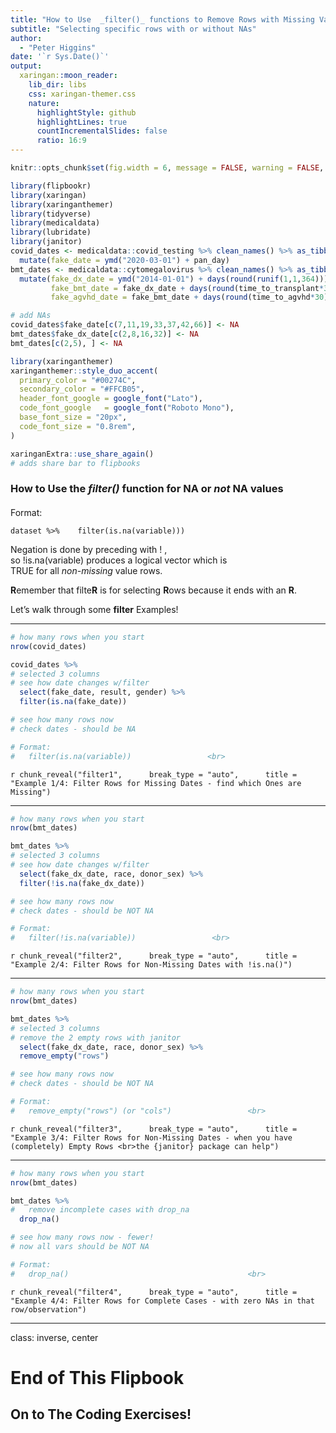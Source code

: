 ```yaml
---
title: "How to Use  _filter()_ functions to Remove Rows with Missing Values"
subtitle: "Selecting specific rows with or without NAs"  
author: 
  - "Peter Higgins"
date: '`r Sys.Date()`'
output:
  xaringan::moon_reader:
    lib_dir: libs
    css: xaringan-themer.css
    nature:
      highlightStyle: github
      highlightLines: true
      countIncrementalSlides: false
      ratio: 16:9
---
```


```r
knitr::opts_chunk$set(fig.width = 6, message = FALSE, warning = FALSE, comment = "", cache = FALSE, fig.retina = 3)

library(flipbookr)
library(xaringan)
library(xaringanthemer)
library(tidyverse)
library(medicaldata)
library(lubridate)
library(janitor)
covid_dates <- medicaldata::covid_testing %>% clean_names() %>% as_tibble() %>% 
  mutate(fake_date = ymd("2020-03-01") + pan_day)
bmt_dates <- medicaldata::cytomegalovirus %>% clean_names() %>% as_tibble() %>% 
  mutate(fake_dx_date = ymd("2014-01-01") + days(round(runif(1,1,364))),
         fake_bmt_date = fake_dx_date + days(round(time_to_transplant*30)),
         fake_agvhd_date = fake_bmt_date + days(round(time_to_agvhd*30)))

# add NAs
covid_dates$fake_date[c(7,11,19,33,37,42,66)] <- NA
bmt_dates$fake_dx_date[c(2,8,16,32)] <- NA
bmt_dates[c(2,5), ] <- NA
```

```r
library(xaringanthemer)
xaringanthemer::style_duo_accent(
  primary_color = "#00274C",
  secondary_color = "#FFCB05",
  header_font_google = google_font("Lato"),
  code_font_google   = google_font("Roboto Mono"),
  base_font_size = "20px",
  code_font_size = "0.8rem",
)
```

```r
xaringanExtra::use_share_again()
# adds share bar to flipbooks
```

### How to Use the _filter()_ function for NA or *not* NA values

#### 

Format: <br>

`dataset %>% 
  filter(is.na(variable)))` 

Negation is done by preceding with ! , <br>
so !is.na(variable) produces a logical vector which is  <br>
TRUE for all _non-missing_ value rows.

**R**emember that filte**R** is for selecting **R**ows because it ends with an **R**.

Let's walk through some **filter** Examples!


---

```r
# how many rows when you start
nrow(covid_dates) 

covid_dates %>% 
# selected 3 columns
# see how date changes w/filter
  select(fake_date, result, gender) %>% 
  filter(is.na(fake_date))

# see how many rows now
# check dates - should be NA

# Format:
#   filter(is.na(variable))                 <br>
```

`r chunk_reveal("filter1", 
    break_type = "auto", 
    title = "Example 1/4: Filter Rows for Missing Dates - find which Ones are Missing")`


---

```r
# how many rows when you start
nrow(bmt_dates) 

bmt_dates %>% 
# selected 3 columns
# see how date changes w/filter
  select(fake_dx_date, race, donor_sex) %>% 
  filter(!is.na(fake_dx_date))

# see how many rows now
# check dates - should be NOT NA

# Format:
#   filter(!is.na(variable))                 <br>
```

`r chunk_reveal("filter2", 
    break_type = "auto", 
    title = "Example 2/4: Filter Rows for Non-Missing Dates with !is.na()")`

---

```r
# how many rows when you start
nrow(bmt_dates) 

bmt_dates %>% 
# selected 3 columns
# remove the 2 empty rows with janitor
  select(fake_dx_date, race, donor_sex) %>% 
  remove_empty("rows")

# see how many rows now
# check dates - should be NOT NA

# Format:
#   remove_empty("rows") (or "cols")                 <br>
```

`r chunk_reveal("filter3", 
    break_type = "auto", 
    title = "Example 3/4: Filter Rows for Non-Missing Dates - when you have (completely) Empty Rows <br>the {janitor} package can help")`

---

```r
# how many rows when you start
nrow(bmt_dates) 

bmt_dates %>% 
#   remove incomplete cases with drop_na
  drop_na()

# see how many rows now - fewer!
# now all vars should be NOT NA

# Format:
#   drop_na()                                        <br>                
```

`r chunk_reveal("filter4", 
    break_type = "auto", 
    title = "Example 4/4: Filter Rows for Complete Cases - with zero NAs in that row/observation")`

---
class: inverse, center

# End of This Flipbook

## On to The Coding Exercises!
